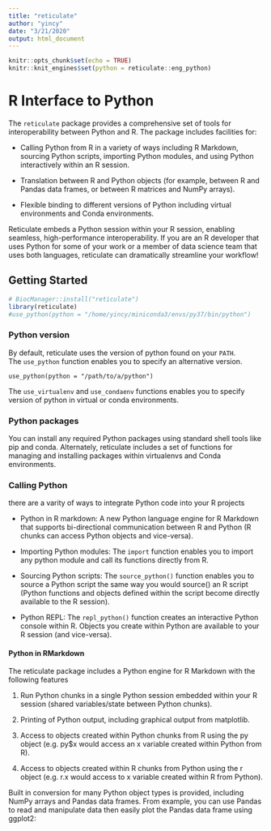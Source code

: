 ```yaml
---
title: "reticulate"
author: "yincy"
date: "3/21/2020"
output: html_document
---
```


```r
knitr::opts_chunk$set(echo = TRUE)
knitr::knit_engines$set(python = reticulate::eng_python)
```

# R Interface to Python  
The `reticulate` package provides a comprehensive set of tools for interoperability between Python and R. The package includes facilities for:  

- Calling Python from R in a variety of ways including R Markdown, sourcing Python scripts, importing Python modules, and using Python interactively within an R session.  

- Translation between R and Python objects (for example, between R and Pandas data frames, or between R matrices and NumPy arrays).  

- Flexible binding to different versions of Python including virtual environments and Conda environments.   

Reticulate embeds a Python session within your R session, enabling seamless, high-performance interoperability. If you are an R developer that uses Python for some of your work or a member of data science team that uses both languages, reticulate can dramatically streamline your workflow!  

## Getting Started  
```r
# BiocManager::install("reticulate")
library(reticulate)
#use_python(python = "/home/yincy/miniconda3/envs/py37/bin/python")
```

### Python version  
By default, reticulate uses the version of python found on your `PATH`.  
The `use_python` function enables you to specify an alternative version.  
```
use_python(python = "/path/to/a/python")
```

The `use_virtualenv` and `use_condaenv` functions enables you to specify version of python in virtual or conda environments.  


### Python packages 
You can install any required Python packages using standard shell tools like pip and conda. Alternately, reticulate includes a set of functions for managing and installing packages within virtualenvs and Conda environments.   


### Calling Python  
there are a varity of ways to integrate Python code into your R projects  

- Python in R markdown: A new Python language engine for R Markdown that supports bi-directional communication between R and Python (R chunks can access Python objects and vice-versa).  

- Importing Python modules: The `import` function enables you to import any python module and call its functions directly from R.  

- Sourcing Python scripts: The `source_python()` function enables you to source a Python script the same way you would source() an R script (Python functions and objects defined within the script become directly available to the R session).  

- Python REPL: The `repl_python()` function creates an interactive Python console within R. Objects you create within Python are available to your R session (and vice-versa).  


#### Python in RMarkdown  
The reticulate package includes a Python engine for R Markdown with the following features  

1. Run Python chunks in a single Python session embedded within your R session (shared variables/state between Python chunks).  

2. Printing of Python output, including graphical output from matplotlib.  

3. Access to objects created within Python chunks from R using the py object (e.g. py$x would access an x variable created within Python from R).  

4. Access to objects created within R chunks from Python using the r object (e.g. r.x would access to x variable created within R from Python).  

Built in conversion for many Python object types is provided, including NumPy arrays and Pandas data frames. From example, you can use Pandas to read and manipulate data then easily plot the Pandas data frame using ggplot2:  
```r

```






















